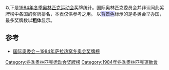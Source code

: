 {{Infobox award
| name             = 1984年冬季奥林匹克运动会奖牌榜
| location         = {{flagIOC|YUG}}[[塞拉耶佛|塞拉耶佛]]
| award2_type      = 奖牌总数最多
| award2_winner    = {{flagIOC|URS|1984年冬季|25}}
| award1_type      = 金牌数最多
| award1_winner    = {{flagIOC|GDR|1984年冬季|9}}
| previous         = [[1980年冬季奥林匹克运动会奖牌榜|1980]]
| main             = [[奥林匹克运动会奖牌统计|奥林匹克运动会奖牌榜]]
| next             = [[1988年冬季奥林匹克运动会奖牌榜|1988]]
}}

以下是[[1984年冬季奥林匹克运动会|1984年冬季奥林匹克运动会]]奖牌统计。国际奥林匹克委员会并非认同此奖牌榜中各国的奖牌排名，本表仅供参考之用。
以<span style="background:#ccccff">背景色</span>标示的是冬奥会举办国，最多奖牌数以'''粗体'''显示。
{{Medals table
 | caption        = 
 | host           = YUG
 | flag_template  = flagIOC 
 | event          = 1984年冬季
 | team           = 
 | gold_GDR = 9 | silver_GDR = 9 | bronze_GDR = 6
 | gold_URS = 6 | silver_URS = 10 | bronze_URS = 9
 | gold_USA = 4 | silver_USA = 4 | bronze_USA = 0
 | gold_FIN = 4 | silver_FIN = 3 | bronze_FIN = 6
 | gold_SWE = 4 | silver_SWE = 2 | bronze_SWE = 2
 | gold_NOR = 3 | silver_NOR = 2 | bronze_NOR = 4
 | gold_SUI = 2 | silver_SUI = 2 | bronze_SUI = 1
 | gold_CAN = 2 | silver_CAN = 1 | bronze_CAN = 1
 | gold_FRG = 2 | silver_FRG = 1 | bronze_FRG = 1
 | gold_ITA = 2 | silver_ITA = 0 | bronze_ITA = 0
 | gold_GBR = 1 | silver_GBR = 0 | bronze_GBR = 0
 | gold_TCH = 0 | silver_TCH = 2 | bronze_TCH = 4
 | gold_FRA = 0 | silver_FRA = 1 | bronze_FRA = 2
 | gold_JPN = 0 | silver_JPN = 1 | bronze_JPN = 0
 | gold_YUG = 0 | silver_YUG = 1 | bronze_YUG = 0 | host_YUG = yes 
 | gold_LIE = 0 | silver_LIE = 0 | bronze_LIE = 2
 | gold_AUT = 0 | silver_AUT = 0 | bronze_AUT = 1
}}

== 参考 ==
* [http://www.olympic.org/uk/games/past/table_uk.asp?OLGT=2&OLGY=1984 国际奥委会－1984年萨拉热窝冬奥会奖牌榜]{{Wayback|url=http://www.olympic.org/uk/games/past/table_uk.asp?OLGT=2&OLGY=1984 |date=20080827122423 }}

{{Olympic Games Medal Counts}}

[[Category:冬季奥林匹克运动会奖牌榜|Category:冬季奥林匹克运动会奖牌榜]]
[[Category:1984年冬季奧林匹克運動會|Category:1984年冬季奧林匹克運動會]]
